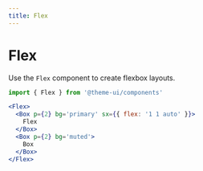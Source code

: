 ```yaml
---
title: Flex
---
```


# Flex

Use the `Flex` component to create flexbox layouts.

```js
import { Flex } from '@theme-ui/components'
```

```jsx live=true
<Flex>
  <Box p={2} bg='primary' sx={{ flex: '1 1 auto' }}>
    Flex
  </Box>
  <Box p={2} bg='muted'>
    Box
  </Box>
</Flex>
```
